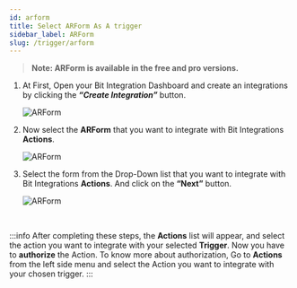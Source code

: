 ```yaml
---
id: arform
title: Select ARForm As A trigger
sidebar_label: ARForm
slug: /trigger/arform
---
```



> **Note: ARForm is available in the free and pro versions.**

1. At First, Open your Bit Integration Dashboard and create an integrations by clicking the **_“Create Integration”_** button.

   <Image src="trigger/_create-integrations" alt="ARForm" w="1020" h="350" />

2. Now select the **ARForm** that you want to integrate with Bit Integrations **Actions**.

   <Image src="trigger/arform/select-trigger" alt="ARForm" w="1020" h="350" />

3. Select the form from the Drop-Down list that you want to integrate with Bit Integrations **Actions**. And click on the **“Next”** button.

   <Image src="trigger/arform/select-form-or-task-name" alt="ARForm" w="1020" h="350"/>
   

<br/>

:::info
  After completing these steps, the **Actions** list will appear, and select the action you want to integrate with your selected **Trigger**. Now you have to **authorize** the Action. To know more about authorization, Go to **Actions** from the left side menu and select the Action you want to integrate with your chosen trigger.
:::

<Feedback/>